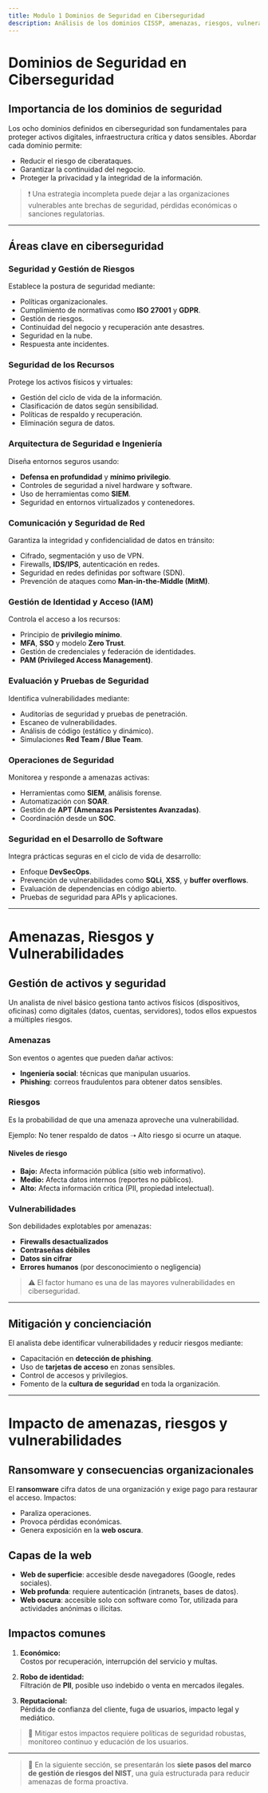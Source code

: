 ```yaml
---
title: Modulo 1 Dominios de Seguridad en Ciberseguridad
description: Análisis de los dominios CISSP, amenazas, riesgos, vulnerabilidades y su impacto en la organización.
---
```


# Dominios de Seguridad en Ciberseguridad

## Importancia de los dominios de seguridad

Los ocho dominios definidos en ciberseguridad son fundamentales para proteger activos digitales, infraestructura crítica y datos sensibles. Abordar cada dominio permite:

- Reducir el riesgo de ciberataques.
- Garantizar la continuidad del negocio.
- Proteger la privacidad y la integridad de la información.

> ❗ Una estrategia incompleta puede dejar a las organizaciones vulnerables ante brechas de seguridad, pérdidas económicas o sanciones regulatorias.

---

## Áreas clave en ciberseguridad

### Seguridad y Gestión de Riesgos

Establece la postura de seguridad mediante:

- Políticas organizacionales.
- Cumplimiento de normativas como **ISO 27001** y **GDPR**.
- Gestión de riesgos.
- Continuidad del negocio y recuperación ante desastres.
- Seguridad en la nube.
- Respuesta ante incidentes.

### Seguridad de los Recursos

Protege los activos físicos y virtuales:

- Gestión del ciclo de vida de la información.
- Clasificación de datos según sensibilidad.
- Políticas de respaldo y recuperación.
- Eliminación segura de datos.

### Arquitectura de Seguridad e Ingeniería

Diseña entornos seguros usando:

- **Defensa en profundidad** y **mínimo privilegio**.
- Controles de seguridad a nivel hardware y software.
- Uso de herramientas como **SIEM**.
- Seguridad en entornos virtualizados y contenedores.

### Comunicación y Seguridad de Red

Garantiza la integridad y confidencialidad de datos en tránsito:

- Cifrado, segmentación y uso de VPN.
- Firewalls, **IDS/IPS**, autenticación en redes.
- Seguridad en redes definidas por software (SDN).
- Prevención de ataques como **Man-in-the-Middle (MitM)**.

### Gestión de Identidad y Acceso (IAM)

Controla el acceso a los recursos:

- Principio de **privilegio mínimo**.
- **MFA**, **SSO** y modelo **Zero Trust**.
- Gestión de credenciales y federación de identidades.
- **PAM (Privileged Access Management)**.

### Evaluación y Pruebas de Seguridad

Identifica vulnerabilidades mediante:

- Auditorías de seguridad y pruebas de penetración.
- Escaneo de vulnerabilidades.
- Análisis de código (estático y dinámico).
- Simulaciones **Red Team / Blue Team**.

### Operaciones de Seguridad

Monitorea y responde a amenazas activas:

- Herramientas como **SIEM**, análisis forense.
- Automatización con **SOAR**.
- Gestión de **APT (Amenazas Persistentes Avanzadas)**.
- Coordinación desde un **SOC**.

### Seguridad en el Desarrollo de Software

Integra prácticas seguras en el ciclo de vida de desarrollo:

- Enfoque **DevSecOps**.
- Prevención de vulnerabilidades como **SQLi**, **XSS**, y **buffer overflows**.
- Evaluación de dependencias en código abierto.
- Pruebas de seguridad para APIs y aplicaciones.

---

# Amenazas, Riesgos y Vulnerabilidades

## Gestión de activos y seguridad

Un analista de nivel básico gestiona tanto activos físicos (dispositivos, oficinas) como digitales (datos, cuentas, servidores), todos ellos expuestos a múltiples riesgos.

### Amenazas

Son eventos o agentes que pueden dañar activos:

- **Ingeniería social**: técnicas que manipulan usuarios.
- **Phishing**: correos fraudulentos para obtener datos sensibles.

### Riesgos

Es la probabilidad de que una amenaza aproveche una vulnerabilidad.

Ejemplo: No tener respaldo de datos ➝ Alto riesgo si ocurre un ataque.

#### Niveles de riesgo

- **Bajo:** Afecta información pública (sitio web informativo).
- **Medio:** Afecta datos internos (reportes no públicos).
- **Alto:** Afecta información crítica (PII, propiedad intelectual).

### Vulnerabilidades

Son debilidades explotables por amenazas:

- **Firewalls desactualizados**
- **Contraseñas débiles**
- **Datos sin cifrar**
- **Errores humanos** (por desconocimiento o negligencia)

> ⚠️ El factor humano es una de las mayores vulnerabilidades en ciberseguridad.

---

## Mitigación y concienciación

El analista debe identificar vulnerabilidades y reducir riesgos mediante:

- Capacitación en **detección de phishing**.
- Uso de **tarjetas de acceso** en zonas sensibles.
- Control de accesos y privilegios.
- Fomento de la **cultura de seguridad** en toda la organización.

---

# Impacto de amenazas, riesgos y vulnerabilidades

## Ransomware y consecuencias organizacionales

El **ransomware** cifra datos de una organización y exige pago para restaurar el acceso. Impactos:

- Paraliza operaciones.
- Provoca pérdidas económicas.
- Genera exposición en la **web oscura**.

## Capas de la web

- **Web de superficie**: accesible desde navegadores (Google, redes sociales).
- **Web profunda**: requiere autenticación (intranets, bases de datos).
- **Web oscura**: accesible solo con software como Tor, utilizada para actividades anónimas o ilícitas.

## Impactos comunes

1. **Económico:**  
   Costos por recuperación, interrupción del servicio y multas.

2. **Robo de identidad:**  
   Filtración de **PII**, posible uso indebido o venta en mercados ilegales.

3. **Reputacional:**  
   Pérdida de confianza del cliente, fuga de usuarios, impacto legal y mediático.

> 🔐 Mitigar estos impactos requiere políticas de seguridad robustas, monitoreo continuo y educación de los usuarios.

---

> 📘 En la siguiente sección, se presentarán los **siete pasos del marco de gestión de riesgos del NIST**, una guía estructurada para reducir amenazas de forma proactiva.
